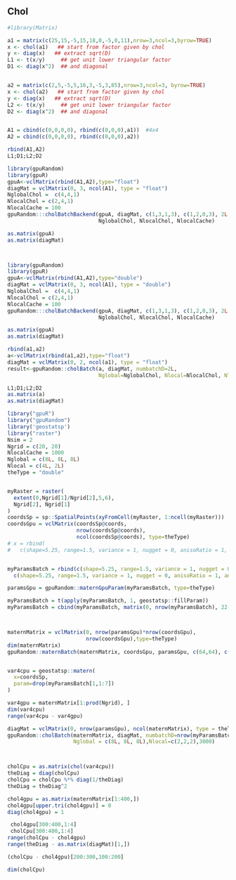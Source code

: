 <!--
%\VignetteEngine{knitr::knitr}
%\VignetteIndexEntry{cholBatch}
-->


## Chol
```r
#library(Matrix)

```


```r
a1 = matrix(c(25,15,-5,15,18,0,-5,0,11),nrow=3,ncol=3,byrow=TRUE)
x <- chol(a1)   ## start from factor given by chol
y <- diag(x)   ## extract sqrt(D)
L1 <- t(x/y)     ## get unit lower triangular factor
D1 <- diag(x^2)  ## and diagonal


a2 = matrix(c(2,5,-5,5,16,3,-5,3,85),nrow=3,ncol=3, byrow=TRUE)
x <- chol(a2)   ## start from factor given by chol
y <- diag(x)   ## extract sqrt(D)
L2 <- t(x/y)     ## get unit lower triangular factor
D2 <- diag(x^2)  ## and diagonal


A1 = cbind(c(0,0,0,0), rbind(c(0,0,0),a1))  #4x4
A2 = cbind(c(0,0,0,0), rbind(c(0,0,0),a2))

rbind(A1,A2)
L1;D1;L2;D2
```

```r
library(gpuRandom)
library(gpuR)
gpuA<-vclMatrix(rbind(A1,A2),type="float")
diagMat = vclMatrix(0, 3, ncol(A1), type = "float")
NglobalChol =  c(4,4,1)
NlocalChol = c(2,4,1)
NlocalCache = 100
gpuRandom:::cholBatchBackend(gpuA, diagMat, c(1,3,1,3), c(1,2,0,3), 2L,
                             NglobalChol, NlocalChol, NlocalCache)

as.matrix(gpuA)
as.matrix(diagMat)



library(gpuRandom)
library(gpuR)
gpuA<-vclMatrix(rbind(A1,A2),type="double")
diagMat = vclMatrix(0, 3, ncol(A1), type = "double")
NglobalChol =  c(4,4,1)
NlocalChol = c(2,4,1)
NlocalCache = 100
gpuRandom:::cholBatchBackend(gpuA, diagMat, c(1,3,1,3), c(1,2,0,3), 2L,
                             NglobalChol, NlocalChol, NlocalCache)

as.matrix(gpuA)
as.matrix(diagMat)
```









```r
rbind(a1,a2)
a<-vclMatrix(rbind(a1,a2),type="float")
diagMat = vclMatrix(0, 2, ncol(a1), type = "float")
result<-gpuRandom::cholBatch(a, diagMat, numbatchD=2L,
                             Nglobal=NglobalChol, Nlocal=NlocalChol, NlocalCache=NlocalCache)

L1;D1;L2;D2
as.matrix(a)
as.matrix(diagMat)
```

```r
 
library("gpuR")
library("gpuRandom")
library('geostatsp')
library("raster")
Nsim = 2
Ngrid = c(20, 20)
NlocalCache = 1000
Nglobal = c(8L, 8L, 8L)
Nlocal = c(4L, 2L)
theType = "double"


myRaster = raster(
  extent(0,Ngrid[1]/Ngrid[2],5,6),
  Ngrid[2], Ngrid[1]
)
coordsSp = sp::SpatialPoints(xyFromCell(myRaster, 1:ncell(myRaster)))
coordsGpu = vclMatrix(coordsSp@coords, 
                      nrow(coordsSp@coords), 
                      ncol(coordsSp@coords), type=theType)
# x = rbind(
#   c(shape=5.25, range=1.5, variance = 1, nugget = 0, anisoRatio = 1, anisoAngleRadians = 0))


myParamsBatch = rbind(c(shape=5.25, range=1.5, variance = 1, nugget = 0, anisoRatio = 1, anisoAngleRadians = 0),
  c(shape=5.25, range=1.5, variance = 1, nugget = 0, anisoRatio = 1, anisoAngleRadians = 0))

paramsGpu = gpuRandom::maternGpuParam(myParamsBatch, type=theType)

myParamsBatch = t(apply(myParamsBatch, 1, geostatsp::fillParam))
myParamsBatch = cbind(myParamsBatch, matrix(0, nrow(myParamsBatch), 22-ncol(myParamsBatch)))



maternMatrix = vclMatrix(0, nrow(paramsGpu)*nrow(coordsGpu), 
                         nrow(coordsGpu),type=theType)
dim(maternMatrix)
gpuRandom::maternBatch(maternMatrix, coordsGpu, paramsGpu, c(64,64), c(2,4))


var4cpu = geostatsp::matern(
  x=coordsSp,
  param=drop(myParamsBatch[1,1:7])
)

var4gpu = maternMatrix[1:prod(Ngrid), ]
dim(var4cpu)
range(var4cpu - var4gpu)

diagMat = vclMatrix(0, nrow(paramsGpu), ncol(maternMatrix), type = theType)
gpuRandom::cholBatch(maternMatrix, diagMat, numbatchD=nrow(myParamsBatch),
                     Nglobal = c(8L, 8L, 8L),Nlocal=c(2,2,2),3000)



cholCpu = as.matrix(chol(var4cpu))
theDiag = diag(cholCpu)
cholCpu = cholCpu %*% diag(1/theDiag)
theDiag = theDiag^2

chol4gpu = as.matrix(maternMatrix[1:400,])
chol4gpu[upper.tri(chol4gpu)] = 0
diag(chol4gpu) = 1

 chol4gpu[300:400,1:4]
 cholCpu[300:400,1:4]
range(cholCpu - chol4gpu)
range(theDiag - as.matrix(diagMat)[1,])

(cholCpu - chol4gpu)[200:300,100:200]

dim(cholCpu)


```









